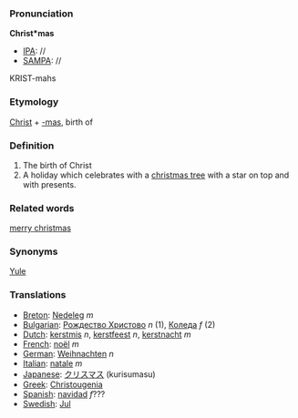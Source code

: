 ===Pronunciation===

'''Christ*mas'''
*[[IPA]]: //
*[[SAMPA]]: //
KRIST-mahs
===Etymology===

[[Christ]] + [[-mas]], birth of

===Definition===
#The birth of Christ
#A holiday which celebrates with a [[christmas tree]] with a star on top and with presents.

===Related words===
[[merry christmas]]

===Synonyms===
[[Yule]]

===Translations===

*[[Breton]]: [[Nedeleg]] ''m''
*[[Bulgarian]]: [[Рождество Христово]] ''n'' (1), [[Коледа]] ''f'' (2)
*[[Dutch]]: [[kerstmis]] ''n'', [[kerstfeest]] ''n'', [[kerstnacht]] ''m''
*[[French]]: [[noël]] ''m''
*[[German]]: [[Weihnachten]] ''n''
*[[Italian]]: [[natale]] ''m''
*[[Japanese]]: [[クリスマス]] (kurisumasu)
*[[Greek]]: [[Christougenia]]
*[[Spanish]]: [[navidad]] ''f''???
*[[Swedish]]: [[Jul]]